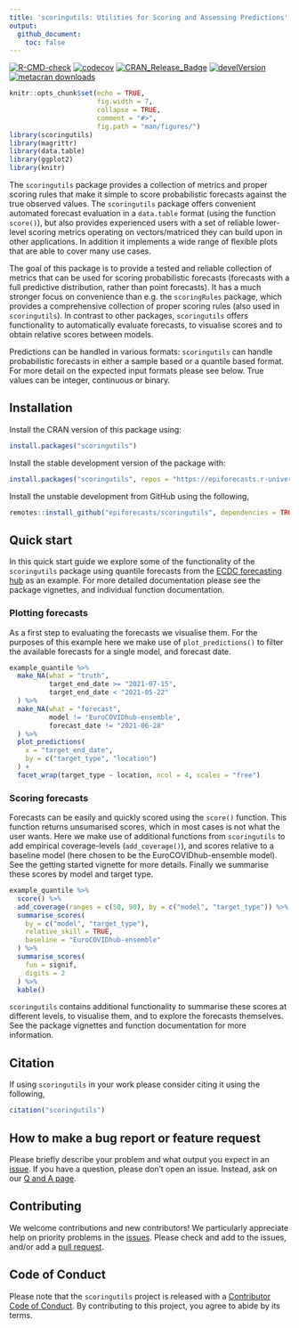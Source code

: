 ```yaml
---
title: 'scoringutils: Utilities for Scoring and Assessing Predictions'
output:
  github_document:
    toc: false
---
```


<!-- badges: start -->
[![R-CMD-check](https://github.com/epiforecasts/scoringutils/actions/workflows/R-CMD-check.yaml/badge.svg)](https://github.com/epiforecasts/scoringutils/actions/workflows/R-CMD-check.yaml)
[![codecov](https://codecov.io/gh/epiforecasts/scoringutils/branch/master/graphs/badge.svg)](https://codecov.io/gh/epiforecasts/scoringutils/) 
[![CRAN\_Release\_Badge](https://www.r-pkg.org/badges/version-ago/scoringutils)](https://CRAN.R-project.org/package=scoringutils)
[![develVersion](https://img.shields.io/badge/devel%20version-1.0.0-green.svg?style=flat)](https://github.com/epiforecasts/scoringutils)
[![metacran
downloads](http://cranlogs.r-pkg.org/badges/grand-total/scoringutils)](https://cran.r-project.org/package=scoringutils)
<!-- badges: end -->


```r
knitr::opts_chunk$set(echo = TRUE,
                      fig.width = 7,
                      collapse = TRUE,
                      comment = "#>",
                      fig.path = "man/figures/")
library(scoringutils)
library(magrittr)
library(data.table)
library(ggplot2)
library(knitr)
```

The `scoringutils` package provides a collection of metrics and proper scoring rules that make it simple to score probabilistic forecasts against the true observed values. The `scoringutils` package offers convenient automated forecast evaluation in a `data.table` format (using the function `score()`), but also provides experienced users with a set of reliable lower-level scoring metrics operating on vectors/matriced they can build upon in other applications. In addition it implements a wide range of flexible plots that are able to cover many use cases. 

The goal of this package is to provide a tested and reliable collection of metrics that can be used for scoring probabilistic forecasts (forecasts with a full predictive distribution, rather than point forecasts). It has a much stronger focus on convenience than e.g. the `scoringRules` package, which provides a comprehensive collection of proper scoring rules (also used in `scoringutils`). In contrast to other packages, `scoringutils` offers functionality to automatically evaluate forecasts, to visualise scores and to obtain relative scores between models. 

Predictions can be handled in various formats: `scoringutils` can handle probabilistic forecasts in either a sample based or a quantile based format. For more detail on the expected input formats please see below. True values can be integer, continuous or binary. 


## Installation

Install the CRAN version of this package using:

```r
install.packages("scoringutils")
```

Install the stable development version of the package with:

```r
install.packages("scoringutils", repos = "https://epiforecasts.r-universe.dev")
```

Install the unstable development from GitHub using the following, 

```r
remotes::install_github("epiforecasts/scoringutils", dependencies = TRUE)
```

## Quick start

In this quick start guide we explore some of the functionality of the `scoringutils` package using quantile forecasts from the [ECDC forecasting hub](https://covid19forecasthub.eu/) as an example. For more detailed documentation please see the package vignettes, and individual function documentation.

### Plotting forecasts

As a first step to evaluating the forecasts we visualise them. For the purposes of this example here we make use of `plot_predictions()` to filter the available forecasts for a single model, and forecast date.

```r
example_quantile %>%
  make_NA(what = "truth", 
          target_end_date >= "2021-07-15", 
          target_end_date < "2021-05-22"
  ) %>%
  make_NA(what = "forecast",
          model != 'EuroCOVIDhub-ensemble', 
          forecast_date != "2021-06-28"
  ) %>%
  plot_predictions(
    x = "target_end_date",
    by = c("target_type", "location")
  ) +
  facet_wrap(target_type ~ location, ncol = 4, scales = "free") 
```

### Scoring forecasts

Forecasts can be easily and quickly scored using the `score()` function. This function returns unsumarised scores, which in most cases is not what the user wants. Here we make use of additional functions from `scoringutils` to add empirical coverage-levels (`add_coverage()`), and scores relative to a baseline model (here chosen to be the EuroCOVIDhub-ensemble model). See the getting started vignette for more details. Finally we summarise these scores by model and target type.

```r
example_quantile %>%
  score() %>%
  add_coverage(ranges = c(50, 90), by = c("model", "target_type")) %>%
  summarise_scores(
    by = c("model", "target_type"),
    relative_skill = TRUE,
    baseline = "EuroCOVIDhub-ensemble"
  ) %>%
  summarise_scores(
    fun = signif, 
    digits = 2
  ) %>%
  kable()
```

`scoringutils` contains additional functionality to summarise these scores at different levels, to visualise them, and to explore the forecasts themselves. See the package vignettes and function documentation for more information.

## Citation

If using `scoringutils` in your work please consider citing it using the following,

```r
citation("scoringutils")
```

## How to make a bug report or feature request

Please briefly describe your problem and what output you expect in an [issue](https://github.com/epiforecasts/scoringutils/issues). If you have a question, please don't open an issue. Instead, ask on our [Q and A page](https://github.com/epiforecasts/scoringutils/discussions/categories/q-a).

## Contributing

We welcome contributions and new contributors! We particularly appreciate help on priority problems in the [issues](https://github.com/epiforecasts/scoringutils/issues). Please check and add to the issues, and/or add a [pull request](https://github.com/epiforecasts/scoringutils/pulls).

## Code of Conduct
  
Please note that the `scoringutils` project is released with a [Contributor Code of Conduct](https://epiforecasts.io/scoringutils/CODE_OF_CONDUCT.html). By contributing to this project, you agree to abide by its terms.
